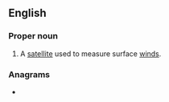 ==English==

===Proper noun===
{{wikipedia}}
{{en-proper noun}}

# A [[satellite]] used to measure surface [[wind]]s.

===Anagrams===
* {{anagrams|en|atwinds}}
